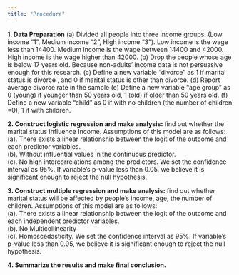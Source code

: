 ```yaml
---
title: "Procedure"
---
```


**1. Data Preparation**
(a) Divided all people into three income groups. (Low income “1”, Medium income “2”, High income “3”). Low income is the wage less than 14400. Medium income is the wage between 14400 and 42000. High income is the wage higher than 42000.
(b) Drop the people whose age is below 17 years old. Because non-adults’ income data is not persuasive enough for this research.
(c) Define a new variable “divorce” as 1 if marital status is divorce , and 0 if marital status is other than divorce.
(d) Report average divorce rate in the sample
(e) Define a new variable “age group” as 0 (young) if  younger than 50 years old, 1 (old) if  older than 50 years old.
(f) Define  a new variable “child” as 0 if with no children (the number of children =0), 1 if with children.

**2. Construct logistic regression and make analysis: **find out whether the marital status influence Income. Assumptions of this model are as follows: 
<br />(a). There exists a linear relationship between the logit of the outcome and each predictor variables. 
<br />(b). Without influential values in the continuous predictor. 
<br />(c). No high intercorrelations among the predictors.
	We set the confidence interval as 95%.  If variable’s p-value less than 0.05, we believe it is significant enough to reject the null hypothesis.

**3. Construct multiple regression and make analysis: **find out whether marital status will be affected by people’s income, age, the number of children. Assumptions of this model are as follows: 
<br />(a). There exists a linear relationship between the logit of the outcome and each independent predictor variables. 
<br />(b). No Multicollinearity 
<br />(c). Homoscedasticity.
	We set the confidence interval as 95%.  If variable’s  p-value less than 0.05, we believe it is significant enough to reject the null hypothesis.
	
**4. Summarize the results and make final conclusion.**


